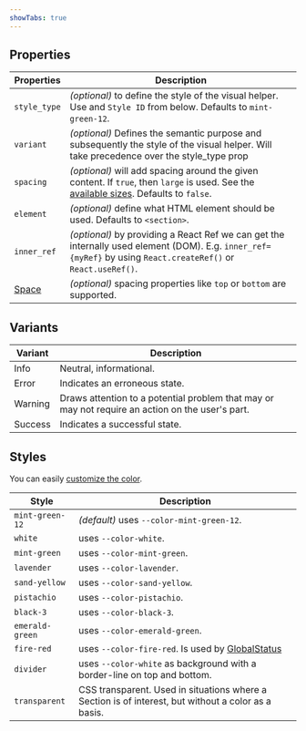 ```yaml
---
showTabs: true
---
```


## Properties

| Properties                                  | Description                                                                                                                                                                           |
| ------------------------------------------- | ------------------------------------------------------------------------------------------------------------------------------------------------------------------------------------- |
| `style_type`                                | _(optional)_ to define the style of the visual helper. Use and `Style ID` from below. Defaults to `mint-green-12`.                                                                    |
| `variant`                                   | _(optional)_ Defines the semantic purpose and subsequently the style of the visual helper. Will take precedence over the style_type prop                                              |
| `spacing`                                   | _(optional)_ will add spacing around the given content. If `true`, then `large` is used. See the [available sizes](/uilib/usage/layout/spacing#spacing-helpers). Defaults to `false`. |
| `element`                                   | _(optional)_ define what HTML element should be used. Defaults to `<section>`.                                                                                                        |
| `inner_ref`                                 | _(optional)_ by providing a React Ref we can get the internally used element (DOM). E.g. `inner_ref={myRef}` by using `React.createRef()` or `React.useRef()`.                        |
| [Space](/uilib/components/space/properties) | _(optional)_ spacing properties like `top` or `bottom` are supported.                                                                                                                 |

## Variants

| Variant | Description                                                                                      |
| ------- | ------------------------------------------------------------------------------------------------ |
| Info    | Neutral, informational.                                                                          |
| Error   | Indicates an erroneous state.                                                                    |
| Warning | Draws attention to a potential problem that may or may not require an action on the user's part. |
| Success | Indicates a successful state.                                                                    |

## Styles

You can easily [customize the color](/uilib/components/section#customize-color).

| Style           | Description                                                                                         |
| --------------- | --------------------------------------------------------------------------------------------------- |
| `mint-green-12` | _(default)_ uses `--color-mint-green-12`.                                                           |
| `white`         | uses `--color-white`.                                                                               |
| `mint-green`    | uses `--color-mint-green`.                                                                          |
| `lavender`      | uses `--color-lavender`.                                                                            |
| `sand-yellow`   | uses `--color-sand-yellow`.                                                                         |
| `pistachio`     | uses `--color-pistachio`.                                                                           |
| `black-3`       | uses `--color-black-3`.                                                                             |
| `emerald-green` | uses `--color-emerald-green`.                                                                       |
| `fire-red`      | uses `--color-fire-red`. Is used by [GlobalStatus](/uilib/components/global-status)                 |
| `divider`       | uses `--color-white` as background with a border-line on top and bottom.                            |
| `transparent`   | CSS transparent. Used in situations where a Section is of interest, but without a color as a basis. |
